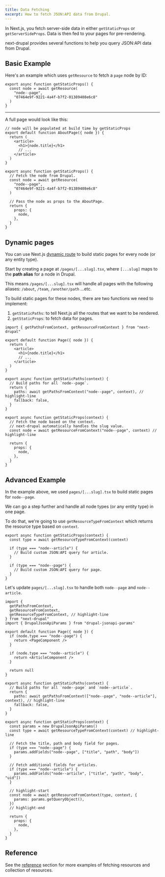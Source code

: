 ```yaml
---
title: Data Fetching
excerpt: How to fetch JSON:API data from Drupal.
---
```


In Next.js, you fetch server-side data in either `getStaticProps` or `getServerSideProps`. Data is then fed to your pages for pre-rendering.

next-drupal provides several functions to help you query JSON:API data from Drupal.

## Basic Example

Here's an example which uses `getResource` to fetch a `page` node by ID:

```tsx
export async function getStaticProps() {
  const node = await getResource(
    "node--page",
    "07464e9f-9221-4a4f-b7f2-01389408e6c8"
  )
}
```

---

A full page would look like this:

```tsx title=pages/about.tsx
// node will be populated at build time by getStaticProps
export default function AboutPage({ node }) {
  return (
    <article>
      <h1>{node.title}</h1>
      // ...
    </article>
  )
}

export async function getStaticProps() {
  // Fetch the node from Drupal.
  const node = await getResource(
    "node--page",
    "07464e9f-9221-4a4f-b7f2-01389408e6c8"
  )

  // Pass the node as props to the AboutPage.
  return {
    props: {
      node,
    },
  }
}
```

## Dynamic pages

You can use Next.js [dynamic route](https://nextjs.org/docs/basic-features/pages#pages-with-dynamic-routes) to build static pages for every node (or any entity type).

Start by creating a page at `/pages/[...slug].tsx`, where `[...slug]` maps to the **path alias** for a node in Drupal.

This means `/pages/[...slug].tsx` will handle all pages with the following aliases: `/about`, `/team`, `/another/path` ...etc.

To build static pages for these nodes, there are two functions we need to implement:

1. `getStaticPaths`: to tell Next.js all the routes that we want to be rendered.
2. `getStaticProps`: to fetch data for pages.

```tsx title=pages/[...slug].tsx
import { getPathsFromContext, getResourceFromContext } from "next-drupal"

export default function Page({ node }) {
  return (
    <article>
      <h1>{node.title}</h1>
      // ...
    </article>
  )
}

export async function getStaticPaths(context) {
  // Build paths for all `node--page`.
  return {
    paths: await getPathsFromContext("node--page", context), // highlight-line
    fallback: false,
  }
}

export async function getStaticProps(context) {
  // Fetch the node based on the context.
  // next-drupal automatically handles the slug value.
  const node = await getResourceFromContext("node--page", context) // highlight-line

  return {
    props: {
      node,
    },
  }
}
```

## Advanced Example

In the example above, we used `pages/[...slug].tsx` to build static pages for `node--page`.

We can go a step further and handle all node types (or any entity type) in one page.

To do that, we're going to use `getResourceTypeFromContext` which returns the resource type based on `context`.

```tsx
export async function getStaticProps(context) {
  const type = await getResourceTypeFromContext(context)

  if (type === "node--article") {
    // Build custom JSON:API query for article.
  }

  if (type === "node--page") {
    // Build custom JSON:API query for page.
  }
}
```

Let's update `pages/[...slug].tsx` to handle both `node--page` and `node--article`.

```tsx title=pages/[...slug].tsx
import {
  getPathsFromContext,
  getResourceFromContext,
  getResourceTypeFromContext, // highlight-line
} from "next-drupal"
import { DrupalJsonApiParams } from "drupal-jsonapi-params"

export default function Page({ node }) {
  if (node.type === "node--page") {
    return <PageComponent />
  }

  if (node.type === "node--article") {
    return <ArticleComponent />
  }

  return null
}

export async function getStaticPaths(context) {
  // Build paths for all `node--page` and `node--article`.
  return {
    paths: await getPathsFromContext(["node--page", "node--article"], context), // highlight-line
    fallback: false,
  }
}

export async function getStaticProps(context) {
  const params = new DrupalJsonApiParams()
  const type = await getResourceTypeFromContext(context) // highlight-line

  // Fetch the title, path and body field for pages.
  if (type === "node--page") {
    params.addFields("node--page", ["title", "path", "body"])
  }

  // Fetch additional fields for articles.
  if (type === "node--article") {
    params.addFields("node--article", ["title", "path", "body", "uid"])
  }

  // highlight-start
  const node = await getResourceFromContext(type, context, {
    params: params.getQueryObject(),
  })
  // highlight-end

  return {
    props: {
      node,
    },
  }
}
```

## Reference

See the [reference](/docs/reference) section for more examples of fetching resources and collection of resources.
